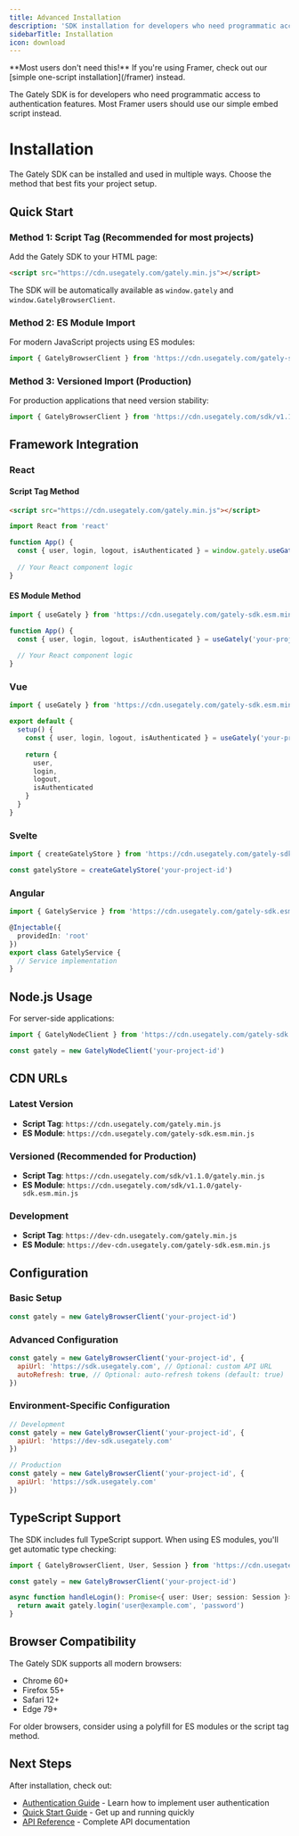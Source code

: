 ```yaml
---
title: Advanced Installation
description: 'SDK installation for developers who need programmatic access to Gately features'
sidebarTitle: Installation
icon: download
---
```


<Note>
**Most users don't need this!** If you're using Framer, check out our [simple one-script installation](/framer) instead.
</Note>

The Gately SDK is for developers who need programmatic access to authentication features. Most Framer users should use our simple embed script instead.

# Installation

The Gately SDK can be installed and used in multiple ways. Choose the method that best fits your project setup.

## Quick Start

### Method 1: Script Tag (Recommended for most projects)

Add the Gately SDK to your HTML page:

```html
<script src="https://cdn.usegately.com/gately.min.js"></script>
```

The SDK will be automatically available as `window.gately` and `window.GatelyBrowserClient`.

### Method 2: ES Module Import

For modern JavaScript projects using ES modules:

```javascript
import { GatelyBrowserClient } from 'https://cdn.usegately.com/gately-sdk.esm.min.js'
```

### Method 3: Versioned Import (Production)

For production applications that need version stability:

```javascript
import { GatelyBrowserClient } from 'https://cdn.usegately.com/sdk/v1.1.0/gately-sdk.esm.min.js'
```

## Framework Integration

### React

#### Script Tag Method
```html
<script src="https://cdn.usegately.com/gately.min.js"></script>
```

```jsx
import React from 'react'

function App() {
  const { user, login, logout, isAuthenticated } = window.gately.useGately('your-project-id')
  
  // Your React component logic
}
```

#### ES Module Method
```jsx
import { useGately } from 'https://cdn.usegately.com/gately-sdk.esm.min.js'

function App() {
  const { user, login, logout, isAuthenticated } = useGately('your-project-id')
  
  // Your React component logic
}
```

### Vue

```javascript
import { useGately } from 'https://cdn.usegately.com/gately-sdk.esm.min.js'

export default {
  setup() {
    const { user, login, logout, isAuthenticated } = useGately('your-project-id')
    
    return {
      user,
      login,
      logout,
      isAuthenticated
    }
  }
}
```

### Svelte

```javascript
import { createGatelyStore } from 'https://cdn.usegately.com/gately-sdk.esm.min.js'

const gatelyStore = createGatelyStore('your-project-id')
```

### Angular

```typescript
import { GatelyService } from 'https://cdn.usegately.com/gately-sdk.esm.min.js'

@Injectable({
  providedIn: 'root'
})
export class GatelyService {
  // Service implementation
}
```

## Node.js Usage

For server-side applications:

```javascript
import { GatelyNodeClient } from 'https://cdn.usegately.com/gately-sdk.esm.min.js'

const gately = new GatelyNodeClient('your-project-id')
```

## CDN URLs

### Latest Version
- **Script Tag**: `https://cdn.usegately.com/gately.min.js`
- **ES Module**: `https://cdn.usegately.com/gately-sdk.esm.min.js`

### Versioned (Recommended for Production)
- **Script Tag**: `https://cdn.usegately.com/sdk/v1.1.0/gately.min.js`
- **ES Module**: `https://cdn.usegately.com/sdk/v1.1.0/gately-sdk.esm.min.js`

### Development
- **Script Tag**: `https://dev-cdn.usegately.com/gately.min.js`
- **ES Module**: `https://dev-cdn.usegately.com/gately-sdk.esm.min.js`

## Configuration

### Basic Setup

```javascript
const gately = new GatelyBrowserClient('your-project-id')
```

### Advanced Configuration

```javascript
const gately = new GatelyBrowserClient('your-project-id', {
  apiUrl: 'https://sdk.usegately.com', // Optional: custom API URL
  autoRefresh: true, // Optional: auto-refresh tokens (default: true)
})
```

### Environment-Specific Configuration

```javascript
// Development
const gately = new GatelyBrowserClient('your-project-id', {
  apiUrl: 'https://dev-sdk.usegately.com'
})

// Production
const gately = new GatelyBrowserClient('your-project-id', {
  apiUrl: 'https://sdk.usegately.com'
})
```

## TypeScript Support

The SDK includes full TypeScript support. When using ES modules, you'll get automatic type checking:

```typescript
import { GatelyBrowserClient, User, Session } from 'https://cdn.usegately.com/gately-sdk.esm.min.js'

const gately = new GatelyBrowserClient('your-project-id')

async function handleLogin(): Promise<{ user: User; session: Session }> {
  return await gately.login('user@example.com', 'password')
}
```

## Browser Compatibility

The Gately SDK supports all modern browsers:

- Chrome 60+
- Firefox 55+
- Safari 12+
- Edge 79+

For older browsers, consider using a polyfill for ES modules or the script tag method.

## Next Steps

After installation, check out:

- [Authentication Guide](/docs/authentication) - Learn how to implement user authentication
- [Quick Start Guide](/docs/quickstart) - Get up and running quickly
- [API Reference](/docs/api-reference) - Complete API documentation